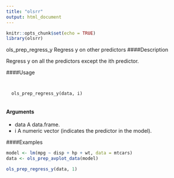 ```yaml
---
title: "olsrr"
output: html_document
---
```


```r
knitr::opts_chunk$set(echo = TRUE)
library(olsrr)
```
ols_prep_regress_y Regress y on other predictors
####Description 

Regress y on all the predictors except the ith predictor.

####Usage 
<pre><code>
  
  ols_prep_regress_y(data, i)

</code></pre>

#### Arguments 
  
* data A data.frame.
* i A numeric vector (indicates the predictor in the model).


####Examples 
```r

model <- lm(mpg ~ disp + hp + wt, data = mtcars)
data <- ols_prep_avplot_data(model)
```


```r
ols_prep_regress_y(data, 1)
```